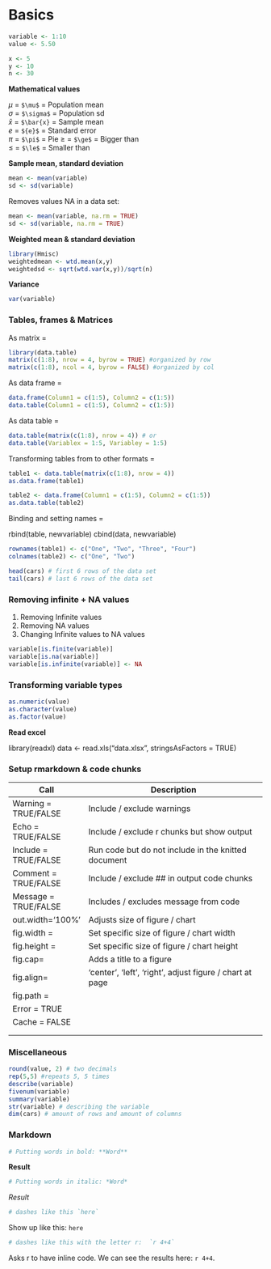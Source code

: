 # Basics

```r
variable <- 1:10
value <- 5.50
```

```r
x <- 5
y <- 10
n <- 30
```

**Mathematical values**

$\mu$ = `$\mu$` = Population mean\
$\sigma$ = `$\sigma$` = Population sd\
$\bar{x}$ = `$\bar{x}` = Sample mean\
${e}$ = `${e}$` = Standard error\
$\pi$ = `$\pi$` = Pie $\ge$ = `$\ge$` = Bigger than\
$\le$ = `$\le$` = Smaller than

**Sample mean, standard deviation**

```r
mean <- mean(variable)
sd <- sd(variable)
```

Removes values NA in a data set:

```r
mean <- mean(variable, na.rm = TRUE)
sd <- sd(variable, na.rm = TRUE)
```

**Weighted mean & standard deviation**

```r
library(Hmisc)
weightedmean <- wtd.mean(x,y)
weightedsd <- sqrt(wtd.var(x,y))/sqrt(n)
```

**Variance**

```r
var(variable)
```

### Tables, frames & Matrices

As matrix =

```r
library(data.table)
matrix(c(1:8), nrow = 4, byrow = TRUE) #organized by row
matrix(c(1:8), ncol = 4, byrow = FALSE) #organized by col
```

As data frame =

```r
data.frame(Column1 = c(1:5), Column2 = c(1:5))
data.table(Column1 = c(1:5), Column2 = c(1:5))
```

As data table =

```r
data.table(matrix(c(1:8), nrow = 4)) # or
data.table(Variablex = 1:5, Variabley = 1:5)
```

Transforming tables from to other formats =

```r
table1 <- data.table(matrix(c(1:8), nrow = 4))
as.data.frame(table1)

table2 <- data.frame(Column1 = c(1:5), Column2 = c(1:5))
as.data.table(table2)
```

Binding and setting names =

rbind(table, newvariable) cbind(data, newvariable)

```r
rownames(table1) <- c("One", "Two", "Three", "Four")
colnames(table2) <- c("One", "Two")
```

```r
head(cars) # first 6 rows of the data set
tail(cars) # last 6 rows of the data set
```

### Removing infinite + NA values

1.  Removing Infinite values
2.  Removing NA values
3.  Changing Infinite values to NA values

```r
variable[is.finite(variable)]
variable[is.na(variable)]
variable[is.infinite(variable)] <- NA
```

### Transforming variable types

```r
as.numeric(value)
as.character(value)
as.factor(value)
```

**Read excel**

library(readxl) data \<- read.xls("data.xlsx", stringsAsFactors = TRUE)

### Setup rmarkdown & code chunks

+----------------------+----------------------------------------------------------+
| Call                 | Description                                              |
+======================+==========================================================+
| Warning = TRUE/FALSE | Include / exclude warnings                               |
+----------------------+----------------------------------------------------------+
| Echo = TRUE/FALSE    | Include / exclude r chunks but show output               |
+----------------------+----------------------------------------------------------+
| Include = TRUE/FALSE | Run code but do not include in the knitted document      |
+----------------------+----------------------------------------------------------+
| Comment = TRUE/FALSE | Include / exclude \#\# in output code chunks             |
+----------------------+----------------------------------------------------------+
| Message = TRUE/FALSE | Includes / excludes message from code                    |
+----------------------+----------------------------------------------------------+
| out.width='100%'     | Adjusts size of figure / chart                           |
+----------------------+----------------------------------------------------------+
| fig.width =          | Set specific size of figure / chart width                |
+----------------------+----------------------------------------------------------+
| fig.height =         | Set specific size of figure / chart height               |
+----------------------+----------------------------------------------------------+
| fig.cap=             | Adds a title to a figure                                 |
+----------------------+----------------------------------------------------------+
| fig.align=           | 'center', 'left', 'right', adjust figure / chart at page |
+----------------------+----------------------------------------------------------+
| fig.path =           |                                                          |
+----------------------+----------------------------------------------------------+
| Error = TRUE         |                                                          |
+----------------------+----------------------------------------------------------+
| Cache = FALSE        |                                                          |
+----------------------+----------------------------------------------------------+
|                      |                                                          |
+----------------------+----------------------------------------------------------+
|                      |                                                          |
+----------------------+----------------------------------------------------------+

### Miscellaneous

```r
round(value, 2) # two decimals
rep(5,5) #repeats 5, 5 times
describe(variable)
fivenum(variable)
summary(variable)
str(variable) # describing the variable
dim(cars) # amount of rows and amount of columns
```

### Markdown

```r
# Putting words in bold: **Word**
```

**Result**

```r
# Putting words in italic: *Word*
```

*Result*

```r
# dashes like this `here`
```

Show up like this: `here`

```r
# dashes like this with the letter r:  `r 4+4`
```

Asks r to have inline code. We can see the results here: `r 4+4`.

